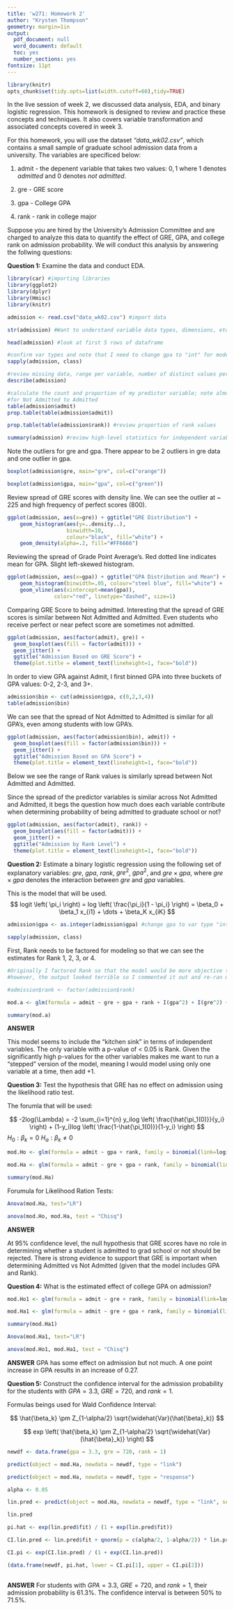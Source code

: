 ```yaml
---
title: 'w271: Homework 2'
author: "Krysten Thompson"
geometry: margin=1in
output:
  pdf_document: null
  word_document: default
  toc: yes
  number_sections: yes
fontsize: 11pt
---
```


```r
library(knitr)
opts_chunk$set(tidy.opts=list(width.cutoff=60),tidy=TRUE)
```

In the live session of week 2, we discussed data analysis, EDA, and binary logistic regression.  This homework is designed to review and practice these concepts and techniques. It also covers variable transformation and associated concepts covered in week 3.

For this homework, you will use the dataset *"data_wk02.csv"*, which contains a small sample of graduate school admission data from a university. The variables are specificed below:

  1. admit - the depenent variable that takes two values: $0,1$ where $1$ denotes *admitted* and $0$ denotes *not admitted*.
  
  2. gre - GRE score
  
  3. gpa - College GPA
  
  4. rank - rank in college major

Suppose you are hired by the University's Admission Committee and are charged to analyze this data to quantify the effect of GRE, GPA, and college rank on admission probability. We will conduct this analysis by answering the follwing questions:

**Question 1:** Examine the data and conduct EDA.

```r
library(car) #importing libraries
library(ggplot2)
library(dplyr)
library(Hmisc)
library(knitr)
```

```r
admission <- read.csv("data_wk02.csv") #import data
```

```r
str(admission) #Want to understand variable data types, dimensions, etc.
```

```r
head(admission) #look at first 5 rows of dataframe
```


```r
#confirm var types and note that I need to change gpa to "int" for modeling
sapply(admission, class) 
```

```r
#review missing data, range per variable, number of distinct values per variable
describe(admission) 
```

```r
#calculate the count and proportion of my predictor variable; note almost 7:3 split 
#for Not Admitted to Admitted
table(admission$admit) 
prop.table(table(admission$admit))
```

\newpage

```r
prop.table(table(admission$rank)) #review proportion of rank values
```


```r
summary(admission) #review high-level statistics for independent variables
```

\newline

Note the outliers for gre and gpa. There appear to be 2 outliers in gre data and one outlier in gpa.

```r


boxplot(admission$gre, main="gre", col=c("orange")) 

boxplot(admission$gpa, main="gpa", col=c("green"))

```

\newpage

Review spread of GRE scores with density line. We can see the outlier at ~ 225 and high frequency of perfect scores (800).
```r
ggplot(admission, aes(x=gre)) + ggtitle("GRE Distribution") +
    geom_histogram(aes(y=..density..),     
                   binwidth=10,
                   colour="black", fill="white") +
    geom_density(alpha=.2, fill="#FF6666") 
```

\newpage

Reviewing the spread of Grade Point Average's. Red dotted line indicates mean for GPA. Slight left-skewed histogram.
```r
ggplot(admission, aes(x=gpa)) + ggtitle("GPA Distribution and Mean") +
    geom_histogram(binwidth=.05, colour="steel blue", fill="white") +
    geom_vline(aes(xintercept=mean(gpa)),  
               color="red", linetype="dashed", size=1)
```

\newpage

Comparing GRE Score to being admitted. Interesting that the spread of GRE scores is similar between Not Admitted and Admitted. Even students who receive perfect or near pefect score are sometimes not admitted.
```r
ggplot(admission, aes(factor(admit), gre)) +
  geom_boxplot(aes(fill = factor(admit))) + 
  geom_jitter() +
  ggtitle("Admission Based on GRE Score") + 
  theme(plot.title = element_text(lineheight=1, face="bold")) 

```

\newpage

In order to view GPA against Admit, I first binned GPA into three buckets of GPA values: 0-2, 2-3, and 3+.

\newline

```r
admission$bin <- cut(admission$gpa, c(0,2,3,4))
table(admission$bin)
```

\newline

We can see that the spread of Not Admitted to Admitted is similar for all GPA's, even among students with low GPA's.

```r
ggplot(admission, aes(factor(admission$bin), admit)) +
  geom_boxplot(aes(fill = factor(admission$bin))) + 
  geom_jitter() +
  ggtitle("Admission Based on GPA Score") + 
  theme(plot.title = element_text(lineheight=1, face="bold")) 
```

\newpage

Below we see the range of Rank values is similarly spread between Not Admitted and Admitted.

Since the spread of the predictor variables is similar across Not Admitted and Admitted, it begs the question how much does each variable contribute when determining probability of being admitted to graduate school or not?

\newline

```r

ggplot(admission, aes(factor(admit), rank)) +  
  geom_boxplot(aes(fill = factor(admit))) + 
  geom_jitter() +
  ggtitle("Admission by Rank Level") + 
  theme(plot.title = element_text(lineheight=1, face="bold")) 
```

\newpage

**Question 2:** Estimate a binary logistic regression using the following set of explanatory variables: $gre$, $gpa$, $rank$, $gre^2$, $gpa^2$, and $gre \times gpa$, where $gre \times gpa$ denotes the interaction between $gre$ and $gpa$ variables.

This is the model that will be used.
$$
logit \left( \pi_i \right)  = log \left( \frac{\pi_i}{1 - \pi_i} \right) = \beta_0 + \beta_1 x_{i1} + \dots + \beta_K x_{iK}
$$

```r
admission$gpa <- as.integer(admission$gpa) #change gpa to var type "int" for modeling

sapply(admission, class)
```

\newline

First, Rank needs to be factored for modeling so that we can see the estimates for Rank 1, 2, 3, or 4.

\newline

```r
#Originally I factored Rank so that the model would be more objective to the Rank values of 1-4;
#however, the output looked terrible so I commented it out and re-ran model

#admission$rank <- factor(admission$rank) 

```

\newline

```r
mod.a <- glm(formula = admit ~ gre + gpa + rank + I(gpa^2) + I(gre^2) + gre:gpa, family = binomial(link=logit), data = admission)

summary(mod.a)
```

**ANSWER**

This model seems to include the "kitchen sink" in terms of independent variables. The only variable with a p-value of < $0.05$ is Rank. Given the significantly high p-values for the other variables makes me want to run a "stepped" version of the model, meaning I would model using only one variable at a time, then add +1. 

\newline

**Question 3:** Test the hypothesis that GRE has no effect on admission using the likelihood ratio test.

The forumla that will be used: 

$$
-2log(\Lambda)  = -2 \sum_{i=1}^{n} y_ilog \left( \frac{\hat{\pi_1(0)}}{y_i} \right) + (1-y_i)log \left( \frac{1-\hat{\pi_1(0)}}{1-y_i} \right)
$$
$H_0: \beta_k = 0$
$H_a: \beta_k \ne 0$


```r
mod.Ho <- glm(formula = admit ~ gpa + rank, family = binomial(link=logit), data = admission)

mod.Ha <- glm(formula = admit ~ gre + gpa + rank, family = binomial(link=logit), data = admission)

summary(mod.Ha)
```

Forumula for Likelihood Ration Tests:
\begin{align*}
-2log(\Lambda) &= -2log\left( \frac{L(\hat{\mathbf{\beta}}^{(0)} | y_1, \dots, y_n)}{L(\hat{\mathbf{\beta}}^{(a)} | y_1, \dots, y_n)}
\right) \\
&= -2\sum y_i log\left( \frac{\hat{\pi}_i^{(0)}}{\hat{\pi}_i^{(a)}} \right) + (1 - y_i ) log\left( \frac{1- \hat{\pi}_i^{(0)}}{1- \hat{\pi}_i^{(a)}} \right)
\end{align*}

```r
Anova(mod.Ha, test="LR")
```


```r
anova(mod.Ho, mod.Ha, test = "Chisq")
```

**ANSWER**

At 95% confidence level, the null hypothesis that GRE scores have no role in determining whether a student is admitted to grad school or not should be rejected. There is strong evidence to support that GRE is important when determining Admitted vs Not Admitted (given that the model includes GPA and Rank).

\newline

**Question 4:** What is the estimated effect of college GPA on admission?

```r
mod.Ho1 <- glm(formula = admit ~ gre + rank, family = binomial(link=logit), data = admission)

mod.Ha1 <- glm(formula = admit ~ gre + gpa + rank, family = binomial(link=logit), data = admission)

summary(mod.Ha1)

```

```r
Anova(mod.Ha1, test="LR")
```


```r
anova(mod.Ho1, mod.Ha1, test = "Chisq")
```

**ANSWER**
GPA has some effect on admission but not much. A one point increase in GPA results in an increase of $0.27$.

\newline

**Question 5:** Construct the confidence interval for the admission probability for the students with $GPA = 3.3$, $GRE = 720$, and $rank=1$.

Formulas beings used for Wald Confidence Interval: 

$$
\hat{\beta_k} \pm Z_{1-\alpha/2} \sqrt{\widehat{Var}(\hat{\beta}_k)}
$$

$$
exp \left( \hat{\beta_k} \pm Z_{1-\alpha/2} \sqrt{\widehat{Var}(\hat{\beta}_k)} \right)
$$

```r
newdf <- data.frame(gpa = 3.3, gre = 720, rank = 1)

predict(object = mod.Ha, newdata = newdf, type = "link")

predict(object = mod.Ha, newdata = newdf, type = "response")
```

```r
alpha <- 0.05

lin.pred <- predict(object = mod.Ha, newdata = newdf, type = "link", se = TRUE)

lin.pred
```

```r
pi.hat <- exp(lin.pred$fit) / (1 + exp(lin.pred$fit))

CI.lin.pred <- lin.pred$fit + qnorm(p = c(alpha/2, 1-alpha/2)) * lin.pred$se.fit

CI.pi <- exp(CI.lin.pred) / (1 + exp(CI.lin.pred))

(data.frame(newdf, pi.hat, lower = CI.pi[1], upper = CI.pi[2]))
      
```

**ANSWER**
For students with $GPA = 3.3$, $GRE = 720$, and $rank=1$, their admission probability is $61.3\%$. The confidence interval is between $50\%$ to $71.5\%$.





